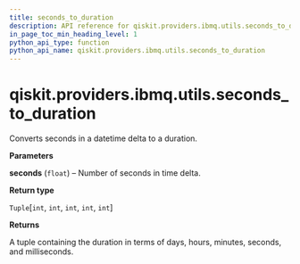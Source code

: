 ```yaml
---
title: seconds_to_duration
description: API reference for qiskit.providers.ibmq.utils.seconds_to_duration
in_page_toc_min_heading_level: 1
python_api_type: function
python_api_name: qiskit.providers.ibmq.utils.seconds_to_duration
---
```


# qiskit.providers.ibmq.utils.seconds\_to\_duration

<Function id="qiskit.providers.ibmq.utils.seconds_to_duration" github="https://github.com/qiskit/qiskit-ibmq-provider/tree/stable/0.16/qiskit/providers/ibmq/utils/converters.py" signature="seconds_to_duration(seconds)">
  Converts seconds in a datetime delta to a duration.

  **Parameters**

  **seconds** (`float`) – Number of seconds in time delta.

  **Return type**

  `Tuple`\[`int`, `int`, `int`, `int`, `int`]

  **Returns**

  A tuple containing the duration in terms of days, hours, minutes, seconds, and milliseconds.
</Function>

